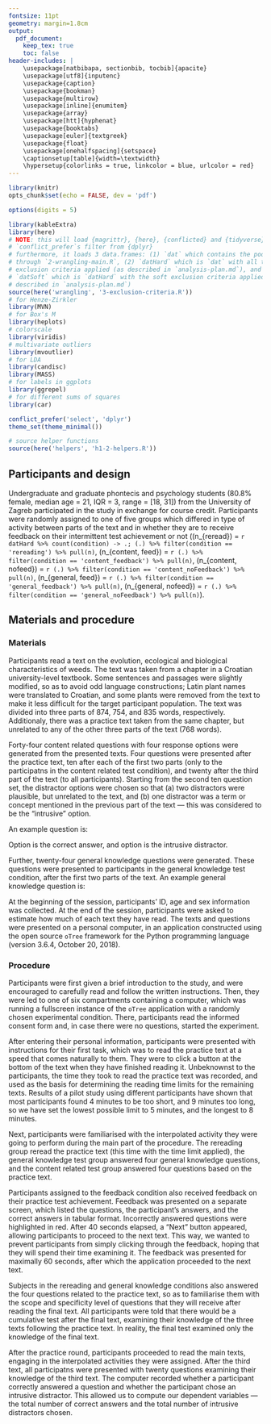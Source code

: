 ```yaml
---
fontsize: 11pt
geometry: margin=1.8cm
output:
  pdf_document:
    keep_tex: true
    toc: false
header-includes: |
    \usepackage[natbibapa, sectionbib, tocbib]{apacite}
    \usepackage[utf8]{inputenc}
    \usepackage{caption}
    \usepackage{bookman}
    \usepackage{multirow}
    \usepackage[inline]{enumitem}
    \usepackage{array}
    \usepackage[htt]{hyphenat}
    \usepackage{booktabs}
    \usepackage[euler]{textgreek}
    \usepackage{float}
    \usepackage[onehalfspacing]{setspace}
    \captionsetup[table]{width=\textwidth}
    \hypersetup{colorlinks = true, linkcolor = blue, urlcolor = red}
---
```


\twocolumn

```r
library(knitr)
opts_chunk$set(echo = FALSE, dev = 'pdf')

options(digits = 5)

library(kableExtra)
library(here)
# NOTE: this will load {magrittr}, {here}, {conflicted} and {tidyverse}. also,
# `conflict_prefer`s filter from {dplyr}
# furthermore, it loads 3 data.frames: (1) `dat` which contains the pooled data run
# through `2-wrangling-main.R`, (2) `datHard` which is `dat` with all the hard
# exclusion criteria applied (as described in `analysis-plan.md`), and (3)
# `datSoft` which is `datHard` with the soft exclusion criteria applied (as
# described in `analysis-plan.md`)
source(here('wrangling', '3-exclusion-criteria.R'))
# for Henze-Zirkler
library(MVN)
# for Box's M
library(heplots)
# colorscale
library(viridis)
# multivariate outliers
library(mvoutlier)
# for LDA
library(candisc)
library(MASS)
# for labels in ggplots
library(ggrepel)
# for different sums of squares
library(car)

conflict_prefer('select', 'dplyr')
theme_set(theme_minimal())

# source helper functions
source(here('helpers', 'h1-2-helpers.R'))
```

## Participants and design

Undergraduate and graduate phontecis and psychology students (80.8% female,
median age = 21, IQR = 3, range = [18, 31]) from the University of Zagreb
participated in the study in exchange for course credit. Participants were
randomly assigned to one of five groups which differed in type of activity
between parts of the text and in whether they are to receive feedback on their
intermittent test achievement or not
(\(n_{reread}\) = `r datHard %>% count(condition) -> .; (.) %>%
filter(condition == 'rereading') %>% pull(n)`,
\(n_{content, feed}\) = `r (.) %>% filter(condition == 'content_feedback') %>%
pull(n)`,
\(n_{content, nofeed}\) = `r (.) %>%
filter(condition == 'content_noFeedback') %>% pull(n)`,
\(n_{general, feed}\) = `r (.) %>% filter(condition == 'general_feedback') %>%
pull(n)`,
\(n_{general, nofeed}\) = `r (.) %>% filter(condition == 'general_noFeedback') %>%
pull(n)`).

## Materials and procedure

### Materials

Participants read a text on the evolution, ecological and biological characteristics
of weeds. The text was taken from a chapter in a Croatian university-level textbook.
Some sentences and passages were slightly modified, so as to avoid odd language
constructions; Latin plant names were translated to Croatian, and some plants
were removed from the text to make it less difficult for the target participant
population. The text was divided into three parts of 874, 754, and 835 words,
respectively. Additionaly, there was a practice text taken from the same chapter,
but unrelated to any of the other three parts of the text (768 words).

Forty-four content related questions with four response options were generated
from the presented texts. Four questions were presented after the practice text,
ten after each of the first two parts (only to the participatns in the content
related test condition), and twenty after the third part of the text (to all
participants).
Starting from the second ten question set, the distractor options were chosen so that
(a) two distractors were plausible, but unrelated to the text, and
(b) one distractor was a term or concept mentioned in the previous part of the
text --- this was considered to be the "intrusive" option.

An example question is:
\begin{quotation}
\noindent Compared to younger weeds, older weeds:
\begin{enumerate}[label = (\alph*)]
\item have a stronger allelopathic effect
\item contain more phytotoxins
\item \label{optCorr} \textbf{contain less inhibitory matter}
\item \label{optIntr} \textit{show greater plasticity.}
\end{enumerate}
\end{quotation}
Option \ref{optCorr} is the correct answer, and option \ref{optIntr} is the
intrusive distractor.

Further, twenty-four general knowledge questions were generated. These questions were
presented to participants in the general knowledge test condition, after the first
two parts of the text. An example general knowledge question is:
\begin{quotation}
\noindent The name of Kurt Vonnegut's famous anti-war novel is:
\begin{enumerate}[label = (\alph*)]
\item \textbf{Slaughterhouse Five}
\item All Quiet on the Western Front
\item A Farewell to Arms
\item Journey to the End of the Night.
\end{enumerate}
\end{quotation}

At the beginning of the session, participants' ID, age and sex information was
collected. At the end of the session, participants were asked to estimate how
much of each text they have read.
The texts and questions were presented on a personal computer, in an application
constructed using the open source `oTree` framework
\citep[version 2.1.35,][]{chen_otreeopen-source_2016}
for the Python programming language (version 3.6.4, October 20, 2018).

### Procedure

Participants were first given a brief introduction to the study, and were
encouraged to carefully read and follow the written instructions.
Then, they were led to one of six compartments containing a computer, which was
running a fullscreen instance of the `oTree` application with
a randomly chosen experimental condition. There, participants read the informed consent
form and, in case there were no questions, started the experiment.

After entering their personal information, participants were presented with
instructions for their first task, which was to read the practice text at a speed
that comes naturally to them. They were to click a button at the bottom of the text
when they have finished reading it. Unbeknownst to the participants, the
time they took to read the practice text was recorded, and used as the basis
for determining the reading time limits for the remaining texts. Results of a pilot
study using different participants have shown that most participants found 4 minutes
to be too short, and 9 minutes too long, so we have set the lowest possible limit
to 5 minutes, and the longest to 8 minutes.

Next, participants were familiarised with the interpolated activity they were
going to perform during the main part of the procedure. The rereading group
reread the practice text (this time with the time limit applied), the general
knowledge test group answered four general knowledge questions, and the content
related test group answered four questions based on the practice text.

Participants assigned to the feedback condition also received feedback on their practice
test achievement. Feedback was presented on a separate screen, which listed the
questions, the participant's answers, and the correct answers in tabular format.
Incorrectly answered questions were highlighted in red. After 40 seconds
elapsed, a "Next" button appeared, allowing participants to proceed to the next
text. This way, we wanted to prevent participants from simply clicking through
the feedback, hoping that they will spend their time examining it. The feedback
was presented for maximally 60 seconds, after which the application proceeded to the
next text.

Subjects in the rereading and general knowledge conditions
also answered the four questions related to the practice text, so as to
familiarise them with the scope and specificity level of questions that they
will receive after reading the final text. All participants were told that
there would be a cumulative test after the final text, examining their knowledge
of the three texts following the practice text. In reality, the final test examined
only the knowledge of the final text.

After the practice round, participants proceeded to read the main texts, engaging
in the interpolated activities they were assigned. After the third text, all
participatns were presented with twenty questions examining their knowledge of
the third text. The computer recorded whether a participant correctly answered
a question and whether the participant chose an intrusive distractor. This allowed
us to compute our dependent variables --- the total number of correct answers
and the total number of intrusive distractors chosen.

\onecolumn

\bibliographystyle{apacite}
\bibliography{../../paper/reference.bib}
